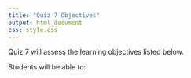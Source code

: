 ```yaml
---
title: "Quiz 7 Objectives"
output: html_document
css: style.css
---
```


Quiz 7 will assess the learning objectives listed below.

Students will be able to:
